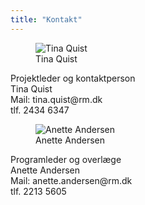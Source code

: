 ```yaml
---
title: "Kontakt"
---
```


::: {layout-ncol="2"}
![Tina Quist](/images/tina.jpg){.profile-picture}

Projektleder og kontaktperson\
Tina Quist\
Mail: tina.quist\@rm.dk\
tlf. 2434 6347

![Anette Andersen](/images/anette.png){.profile-picture}

Programleder og overlæge\
Anette Andersen\
Mail: anette.andersen\@rm.dk\
tlf. 2213 5605
:::
